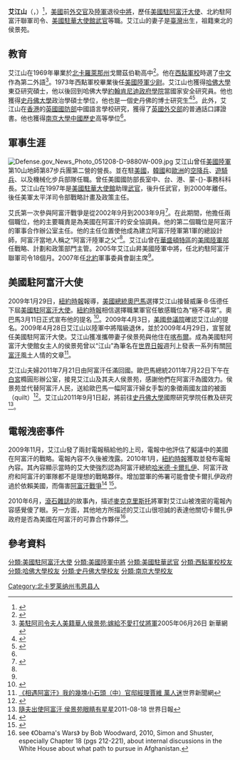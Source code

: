{{Infobox Officeholder
| name          = Karl W. Eikenberry<br>'''艾江山'''
| image         = Karl W. Eikenberry, 2011.jpg
| imagesize     = 250px
| office        = [[美國駐阿富汗大使|美國駐阿富汗大使]]
| term_start    = 2009年4月29日
| term_end      = 2011年7月25日
| president     = [[巴拉克·歐巴馬|巴拉克·歐巴馬]]
| predecessor   = [[威廉·B·伍德|威廉·B·伍德]]
| successor     = [[瑞安·克羅克|瑞安·克羅克]]
| constituency  = 
| majority      = 
| birth_date    = {{birth year and age|1951}}
| birth_place   = 
| death_date    = 
| death_place   = 
| party         = 
| spouse        = 侯景苑（Ching Eikenberry）
| residence     = 
| alma_mater    = [[西點軍校|西點軍校]]<br/>[[哈佛大学|哈佛大学]]<br/>[[史丹佛大學|史丹佛大學]]<br/>[[南京大學|南京大學]]
|allegiance       = {{flag|United States of America}}
|branch           = [[File:Emblem_of_the_United_States_Department_of_the_Army.svg|25px]] [[美國陸軍|美國陸軍]]
|serviceyears     = 
|rank             = [[File:US-O9_insignia.svg|30px]] [[中將|中將]] 
|commands         =
|unit             =
|battles          = [[阿富汗戰爭_(2001年)|阿富汗戰爭]]<!--Did not serve in Iraq, listen to NPR interview at bottom -->
|awards           =
[[File:Defense_Distinguished_Service_Medal_ribbon.svg|40px]] [[国防部杰出服役勋章|国防部杰出服役勋章]]<br/>[[File:US_Defense_Superior_Service_Medal_ribbon.svg|40px]] [[国防部优良服役勋章|国防部优良服役勋章]]<br/>[[File:Legion_of_Merit_ribbon.svg|40px]] [[三军功绩勋章|三军功绩勋章]] <br/>[[File:Bronze_Star_Medal_ribbon.svg|40px]] [[铜星勋章|铜星勋章]]
| profession    = 
| religion      = 
| signature     = 
| website       = 
| footnotes     = 
}}

'''艾江山'''（{{lang-en|Karl Winfred Eikenberry}}，{{bd|1951年||}}）<ref>{{Cite web |url=http://books.google.com/books?id=KnlIR4YO2vsC&pg=PA142&lpg=PA142&dq=Karl+Eikenberry+1951&source=bl&ots=9jgHgiBDlM&sig=UtbVzoEa6UowdTeNAJ4gppOuQIM&hl=en&ei=bfcHTdCTJYT48Abv_M31CA&sa=X&oi=book_result&ct=result&resnum=1&ved=0CBgQ6AEwAA#v=onepage&q=Karl%20Eikenberry%201951&f=false |title=存档副本 |access-date=2011-08-08 |archive-date=2014-06-30 |archive-url=https://web.archive.org/web/20140630123626/http://books.google.com/books?id=KnlIR4YO2vsC&pg=PA142&lpg=PA142&dq=Karl+Eikenberry+1951&source=bl&ots=9jgHgiBDlM&sig=UtbVzoEa6UowdTeNAJ4gppOuQIM&hl=en&ei=bfcHTdCTJYT48Abv_M31CA&sa=X&oi=book_result&ct=result&resnum=1&ved=0CBgQ6AEwAA#v=onepage&q=Karl%20Eikenberry%201951&f=false |dead-url=no }}</ref>，[[美國|美國]]前[[外交官|外交官]]及[[美國陸軍|陸軍]]退役[[中將|中將]]，歷任[[美國駐阿富汗大使|美國駐阿富汗大使]]、北約駐阿富汗聯軍司令、[[美國駐華大使館|美國駐華大使館]][[駐外武官|武官]]等職。艾江山的妻子是[[臺灣|臺灣]]出生，祖籍東北的侯景苑。

==教育==
艾江山在1969年畢業於[[北卡羅萊那州|北卡羅萊那州]]戈爾茲伯勒高中<ref>{{cite news |first=Greg |last=Sousa |title=Hometown general visits |url=http://www.newsargus.com/news/archives/2007/08/22/hometown_general_visits/ |publisher=Goldsboro News-Argus |format=Paid subscription required |date=2007-08-22 |accessdate=2010-06-23 |archive-date=2011-07-14 |archive-url=https://web.archive.org/web/20110714175451/http://www.newsargus.com/news/archives/2007/08/22/hometown_general_visits/ |dead-url=no }}</ref>。他在[[西點軍校|西點軍校]]時選了[[中文|中文]]作為第二外語<ref name="新華網">[http://news.xinhuanet.com/overseas/2005-06/26/content_3137869.htm 美駐阿司令夫人美籍華人侯景苑:嫁給不愛打仗將軍]{{dead link|date=2018年4月 |bot=InternetArchiveBot |fix-attempted=yes }}2005年06月26日 新華網</ref>。1973年西點軍校畢業後任[[美國陸軍|美國陸軍]][[少尉|少尉]]。艾江山也獲得[[哈佛大學|哈佛大學]]東亞研究碩士，他以後回到哈佛大學[[约翰·F·肯尼迪政府学院|約翰肯尼迪政府學院]]當國家安全研究員。他也獲得[[史丹佛大學|史丹佛大學]]政治學碩士學位，他也是一個史丹佛的博士研究生<ref name=NATO>{{cite web |title=Deputy Chairman of the Military Committee: Lt. Gen. Karl W. Eikenberry |url=http://www.nato.int/cv/dmilcom/eikenberry.html |publisher=NATO |accessdate=2010-06-23 |archive-date=2010-01-17 |archive-url=https://web.archive.org/web/20100117165145/http://www.nato.int/cv/dmilcom/eikenberry.html |dead-url=no }}</ref><ref name="About the Author">{{cite web |title=About the Author |url=http://www.ndu.edu/inss/McNair/mcnair36/36abou.html |publisher=Institute for National Strategic Studies |accessdate=2009-02-01 |deadurl=yes |archiveurl=https://web.archive.org/web/20090110052603/http://www.ndu.edu/inss/McNair/mcnair36/36abou.html |archivedate=2009-01-10 }}</ref>。此外，艾江山在[[香港|香港]]的[[英國|英國]][[國防部_(英國)|國防部]]中國語言學校研究，獲得了[[外交及聯邦事務部|英國外交部]]的普通話口譯證書。他也獲得[[南京大學|南京大學]][[中國歷史|中國歷史]]高等學位<ref name=NATO/>。

==軍事生涯==
[[File:Defense.gov_News_Photo_051208-D-9880W-009.jpg|left]]
艾江山曾任[[美國陸軍|美國陸軍]]第10山地師第87步兵團第二營的營長。並在駐[[美國|美國]]，[[韓國|韓國]]和[[歐洲|歐洲]]的[[空降兵|空降兵]]、[[美國陸軍遊騎兵部隊|遊騎兵]]、以及機械化步兵部隊任職。曾任美國國防部長室中、台、港、蒙-{}-事務科科長。艾江山在1997年是[[美國駐華大使館|美國駐華大使館]]助理[[武官|武官]]，後升任武官，到2000年離任。後任美軍太平洋司令部戰略計畫及政策主任。

艾氏第一次參與阿富汗戰爭是從2002年9月到2003年9月<ref name=NYT>{{cite news |first=Eric |last=Schmitt |title=Obama Taps a General as the Envoy to Kabul |url=http://www.nytimes.com/2009/01/30/washington/30diplo.html?scp=1&sq=Karl%20Eikenberry%20&st=cse |publisher=The New York Times |date=2009-01-29 |accessdate=2010-06-23 |archive-date=2019-10-07 |archive-url=https://web.archive.org/web/20191007010206/https://www.nytimes.com/2009/01/30/washington/30diplo.html?scp=1&sq=Karl%20Eikenberry%20&st=cse |dead-url=no }}</ref>。在此期間，他擔任兩個職位，他的主要職責是為美國在阿富汗的安全協調員。他的第二個職位是阿富汗的軍事合作辦公室主任。他的主任位置使他成為建立阿富汗陸軍第1軍的總設計師，阿富汗當地人稱之“阿富汗陸軍之父”<ref name="新華網"/>。艾江山曾在[[華盛頓特區|華盛頓特區]]的[[美國陸軍部|美國陸軍部]]任戰略、計劃和政策部門主管。2005年艾江山昇美國陸軍中將，任北約駐阿富汗聯軍司令18個月。2007年任[[北約|北約]]軍事委員會副主席<ref name=NATO/>。

==美國駐阿富汗大使==
2009年1月29日，[[紐約時報|紐約時報]]報導，[[美國總統|美國總統]][[奧巴馬|奧巴馬]]選擇艾江山接替威廉·B·伍德任下屆[[美國駐阿富汗大使|美國駐阿富汗大使]]。[[紐約時報|紐約時報]]相信選擇職業軍官任敏感職位為“極不尋常”。奧巴馬3月11日正式宣布他的提名 <ref>{{cite news |title=Obama picks U.S. ambassadors to Iraq, Afghanistan |url=http://www.reuters.com/article/latestCrisis/idUSN11263067\|author=Mason, Jeff|agency=Reuters |publisher=Reuters |date=2009-03-11 |accessdate=2010-06-23}}</ref>。2009年4月3日，[[美國參議院|美國參議院]]確認艾江山的提名。2009年4月28日艾江山以陸軍中將階級退休，並於2009年4月29日，宣誓就任美國駐阿富汗大使。艾江山獲准攜帶妻子侯景苑與他住在[[喀布爾|喀布爾]]。成為美國駐阿富汗大使館女主人的侯景苑曾以“江山”為筆名在[[世界日報|世界日報]]週刋上發表一系列有關[[阿富汗|阿富汗]]風土人情的文章<ref>[http://www.worldjournal.com/view/full_news/10076350/article-%E3%80%8A%E7%9B%B8%E9%81%87%E9%98%BF%E5%AF%8C%E6%B1%97%E3%80%8B%E6%88%91%E7%9A%84%E5%B9%BE%E5%A1%8A%E5%B0%8F%E7%9F%B3%E9%A0%AD%EF%BC%88%E4%B8%AD%EF%BC%89%E5%AE%98%E9%82%B8%E7%B6%93%E7%90%86%E8%B3%88%E7%B6%AD-%E8%90%AC%E4%BA%BA%E8%BF%B7?instance=iNews 《相遇阿富汗》我的幾塊小石頭（中）官邸經理賈維 萬人迷 ]{{dead link|date=2018年4月 |bot=InternetArchiveBot |fix-attempted=yes }}世界新聞網</ref>。

艾江山夫婦2011年7月21日由阿富汗任滿回國。歐巴馬總統2011年7月22日下午在[[白宮|白宮]]橢圓形辦公室，接見艾江山及其夫人侯景苑，感謝他們在阿富汗為國效力。侯景苑並代替阿富汗人民，送給歐巴馬一幅阿富汗婦女手製的象徵兩國友誼的被面（quilt）<ref>{{cite news
 |url       = http://gb.worldjournal.com/view/aUSnews/14794736/article--ifbase4-base136-JUU5JUE3JTkwJUU5JTk4JUJGJUU1JUE0JUE3JUU0JUJEJUJGJUU4JTg5JUJFJUU2JUIxJTlGJUU1JUIxJUIxLSVFNCVCQiVCQiVFNiVCQiVCRiVFNiVBNiVBRSVFNiVBRCVCOA~~?instance=us
 |title     = 驻阿大使艾江山 任满荣归
 |date      = 2011-07-23
 |publisher = 世界日报
}}{{dead link|date=2018年4月 |bot=InternetArchiveBot |fix-attempted=yes }}</ref>。艾江山2011年9月1日起，將前往[[史丹佛大學|史丹佛大學]]國際研究學院任教及研究<ref>[http://www.worldjournal.com/view/full_hof/15118184/article-%E9%9A%A8%E5%A4%AB%E5%87%BA%E4%BD%BF%E9%98%BF%E5%AF%8C%E6%B1%97-%E4%BE%AF%E6%99%AF%E8%8B%91%E7%9C%BC%E7%9D%9B%E6%9C%89%E6%98%9F%E6%98%9F?instance=hof 隨夫出使阿富汗 侯景苑眼睛有星星 ]{{dead link|date=2018年4月 |bot=InternetArchiveBot |fix-attempted=yes }}2011-08-18 世界日報 </ref>。

==電報洩密事件==
2009年11月，艾江山發了兩封電報稿給他的上司，電報中他評估了擬議中的美國在阿富汗的戰略。電報內容不久後被洩露。2010年1月，[[紐約時報|紐約時報]]獲取並發布電報內容。其內容顯示當時的艾大使強烈認為阿富汗總統[[哈米德·卡爾扎伊|哈米德·卡爾扎伊]]、阿富汗政府和阿富汗的軍隊都不是理想的戰略夥伴。增加盟軍的佈署可能會使卡爾扎伊政府過於依賴美國，而傷害[[阿富汗戰爭_(2001年)|阿富汗戰爭]]<ref>{{cite news|url=http://documents.nytimes.com/eikenberry-s-memos-on-the-strategy-in-afghanistan|title=Ambassador Eikenberry's Cables on U.S. Strategy in Afghanistan|author=Eikenberry, Karl|publisher=New York Times|date=2010-01-25|accessdate=2010-06-23|archive-date=2010-08-05|archive-url=https://web.archive.org/web/20100805231745/http://documents.nytimes.com/eikenberry-s-memos-on-the-strategy-in-afghanistan|dead-url=no}}</ref> <ref>{{cite news|url=http://www.nytimes.com/2010/01/26/world/asia/26strategy.html?scp=1&sq=ust%20how%20strongly%20the%20current%20ambassador%20feels%20about%20President%20Hamid%20Karzai%20and%20the%20Afghan%20government&st=cse|title=U.S. Envoy’s Cables Show Worries on Afghan Plans|author=Eric Schmitt|date=January 25, 2010|publisher=New York Times|accessdate=June 24, 2010|archive-date=2018-10-27|archive-url=https://web.archive.org/web/20181027160530/https://www.nytimes.com/2010/01/26/world/asia/26strategy.html?scp=1&sq=ust%20how%20strongly%20the%20current%20ambassador%20feels%20about%20President%20Hamid%20Karzai%20and%20the%20Afghan%20government&st=cse|dead-url=no}}</ref>。

2010年6月，[[滾石雜誌|滾石雜誌]]的故事內，描述[[麥克克里斯托|麥克克里斯托]]將軍對艾江山被洩密的電報內容感覺傻了眼。另一方面，其他地方所描述的艾江山很坦誠的表達他關切卡爾扎伊政府是否為美國在阿富汗的可靠合作夥伴<ref>see 《Obama's Wars》 by Bob Woodward, 2010, Simon and Shuster, especially Chapter 18 (pgs 212-221), about internal discussions in the White House about what path to pursue in Afghanistan.</ref>。

==參考資料==
{{reflist}}
{{DEFAULTSORT:Eikenberry, Karl W.}}
[[分類:美國駐阿富汗大使|分類:美國駐阿富汗大使]]
[[分類:美國陸軍中將|分類:美國陸軍中將]]
[[分類:美國駐華武官|分類:美國駐華武官]]
[[分類:西點軍校校友|分類:西點軍校校友]]
[[分類:哈佛大學校友|分類:哈佛大學校友]]
[[分類:史丹佛大學校友|分類:史丹佛大學校友]]
[[分類:南京大學校友|分類:南京大學校友]]
[[Category:北卡罗莱纳州韦恩县人|Category:北卡罗莱纳州韦恩县人]]